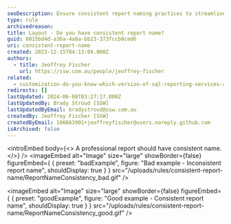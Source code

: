 ```yaml
---
seoDescription: Ensure consistent report naming practices to streamline report creation and improve organization.
type: rule
archivedreason:
title: Layout - Do you have consistent report name?
guid: 6015bd4d-a36a-4a8a-bb23-373fccb8ced6
uri: consistent-report-name
created: 2023-12-15T04:13:04.000Z
authors:
  - title: Jeoffrey Fischer
    url: https://ssw.com.au/people/jeoffrey-fischer
related:
  - customization-do-you-know-which-version-of-sql-reporting-services-and-visual-studio-you-are-using
redirects: []
lastUpdated: 2024-06-08T03:27:17.000Z
lastUpdatedBy: Brady Stroud [SSW]
lastUpdatedByEmail: bradystroud@ssw.com.au
createdBy: Jeoffrey Fischer [SSW]
createdByEmail: 106663901+jeoffreyfischer@users.noreply.github.com
isArchived: false
---
```


<introEmbed
  body={<>
A professional report should have consistent name.
  </>}
/>
<imageEmbed
  alt="Image"
  size="large"
  showBorder={false}
  figureEmbed={ {
    preset: "badExample",
    figure: "Bad example - Inconsistent report name",
    shouldDisplay: true
  } }
  src="/uploads/rules/consistent-report-name/ReportNameConsistency_bad.gif"
/>

<imageEmbed
  alt="Image"
  size="large"
  showBorder={false}
  figureEmbed={ {
    preset: "goodExample",
    figure: "Good example - Consistent report name",
    shouldDisplay: true
  } }
  src="/uploads/rules/consistent-report-name/ReportNameConsistency_good.gif"
/>
